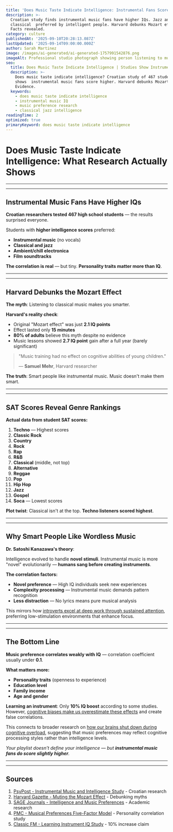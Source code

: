```yaml
---
title: 'Does Music Taste Indicate Intelligence: Instrumental Fans Score Higher'
description: >-
  Croatian study finds instrumental music fans have higher IQs. Jazz and
  classical  preferred by intelligent people. Harvard debunks Mozart effect.
  Facts revealed.
category: culture
publishedAt: '2025-09-10T20:28:13.087Z'
lastUpdated: '2025-09-14T09:00:00.000Z'
author: Sarah Martinez
image: /images/ai-generated/ai-generated-1757991542876.png
imageAlt: Professional studio photograph showing person listening to music with subtle brain activity visualization elements, modern neuroscience research setting with professional lighting
seo:
  title: Does Music Taste Indicate Intelligence | Studies Show Instrumental Link
  description: >-
    Does music taste indicate intelligence? Croatian study of 467 students
    shows  instrumental music fans score higher. Harvard debunks Mozart effect.
    Evidence.
  keywords:
    - does music taste indicate intelligence
    - instrumental music IQ
    - music preference research
    - classical jazz intelligence
readingTime: 2
optimized: true
primaryKeyword: does music taste indicate intelligence
---
```


# Does Music Taste Indicate Intelligence: What Research Actually Shows

---

---

## Instrumental Music Fans Have Higher IQs

**Croatian researchers tested 467 high school students** — the results surprised everyone.

Students with **higher intelligence scores** preferred:

- **Instrumental music** (no vocals)
- **Classical and jazz**
- **Ambient/chill electronica**
- **Film soundtracks**

**The correlation is real** — but tiny. **Personality traits matter more than IQ**.

---

---

## Harvard Debunks the Mozart Effect

**The myth**: Listening to classical music makes you smarter.

**Harvard's reality check**:

- Original "Mozart effect" was just **2.1 IQ points**
- Effect lasted only **15 minutes**
- **80% of adults** believe this myth despite no evidence
- Music lessons showed **2.7 IQ point** gain after a full year (barely significant)

> "Music training had no effect on cognitive abilities of young children."
>
> — **Samuel Mehr**, Harvard researcher

**The truth**: Smart people like instrumental music. Music doesn't make them smart.

---

---

## SAT Scores Reveal Genre Rankings

**Actual data from student SAT scores:**

1. **Techno** — Highest scores
2. **Classic Rock**
3. **Country**
4. **Rock**
5. **Rap**
6. **R&B**
7. **Classical** (middle, not top)
8. **Alternative**
9. **Reggae**
10. **Pop**
11. **Hip Hop**
12. **Jazz**
13. **Gospel**
14. **Soca** — Lowest scores

**Plot twist**: Classical isn't at the top. **Techno listeners scored highest**.

---

---

## Why Smart People Like Wordless Music

**Dr. Satoshi Kanazawa's theory**:

Intelligence evolved to handle **novel stimuli**. Instrumental music is more "novel" evolutionarily — **humans sang before creating instruments**.

**The correlation factors:**

- **Novel preference** — High IQ individuals seek new experiences
- **Complexity processing** — Instrumental music demands pattern recognition
- **Less distraction** — No lyrics means pure musical analysis

This mirrors how [introverts excel at deep work through sustained attention](/psychology/why-introverts-excel-at-deep-work-psychology-research-2025), preferring low-stimulation environments that enhance focus.

---

---

## The Bottom Line

**Music preference correlates weakly with IQ** — correlation coefficient usually under **0.1**.

**What matters more:**

- **Personality traits** (openness to experience)
- **Education level**
- **Family income**
- **Age and gender**

**Learning an instrument**: Only **10% IQ boost** according to some studies. However, [cognitive biases make us overestimate these effects](/psychology/your-brain-lies-to-you-cognitive-biases-2025) and create false correlations.

This connects to broader research on [how our brains shut down during cognitive overload](/psychology/cognitive-disengagement-multitasking-brain-shutdown), suggesting that music preferences may reflect cognitive processing styles rather than intelligence levels.

_Your playlist doesn't define your intelligence — but **instrumental music fans do score slightly higher**._

---

---

## Sources

1. [PsyPost - Instrumental Music and Intelligence Study](https://www.psypost.org/more-intelligent-individuals-are-more-likely-to-enjoy-instrumental-music-study-finds/) - Croatian research
2. [Harvard Gazette - Muting the Mozart Effect](https://news.harvard.edu/gazette/story/2013/12/muting-the-mozart-effect/) - Debunking myths
3. [SAGE Journals - Intelligence and Music Preferences](https://journals.sagepub.com/doi/10.1177/0305735616650991) - Academic research
4. [PMC - Musical Preferences Five-Factor Model](https://pmc.ncbi.nlm.nih.gov/articles/PMC4846047/) - Personality correlation study
5. [Classic FM - Learning Instrument IQ Study](https://www.classicfm.com/music-news/learning-musical-instrument-increases-iq-10-percent/) - 10% increase claim
